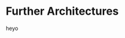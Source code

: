 # Further Architectures {#architectures}

heyo

<!-- *  Optimization -->
<!-- 		*  Back-Propigation -->
<!-- 		*  Stochastic Gradient Descent -->
<!-- 	*  Universal Approximation Theorem -->

<!-- *Convolutional Neural Networks* -->
<!-- 	*  Application to spatially correlated data -->
<!-- 	*  Successes in computer vision -->
<!-- 	*  Convolution as a kernel method -->
<!-- 	*  Weight sharing -->
<!-- 	*  Transformation invariance -->

<!-- *Recurrent Neural Networks* -->
<!-- 	*  Applications with sequential data -->
<!-- 	*  Successes in natural language processing -->
<!-- 		*  Abstracts Example -->
<!-- 	*  Cyclical Computation Graph -->
<!-- 	*  Weight sharing -->
<!-- 	*  Exploding and vanishing gradients -->
<!-- 	*  Modern Extensions -->
<!-- 		*  LSTM -->
<!-- 		*  GRU -->
<!-- 	*  Computational costs -->
